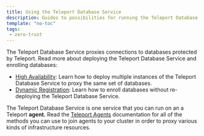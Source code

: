 ```yaml
---
title: Using the Teleport Database Service
description: Guides to possibilities for running the Teleport Database Service.
template: "no-toc"
tags:
 - zero-trust
---
```


The Teleport Database Service proxies connections to databases protected by
Teleport. Read more about deploying the Teleport Database Service and
enrolling databases:

- [High Availability](ha.mdx): Learn how to deploy
  multiple instances of the Teleport Database Service to proxy the same set of
  databases.
- [Dynamic Registration](dynamic-registration.mdx): Learn how to enroll
  databases without re-deploying the Teleport Database Service.

The Teleport Database Service is one service that you can run on an a Teleport
**agent.** Read the [Teleport Agents](../../agents/introduction.mdx)
documentation for all of the methods you can use to join agents to your cluster
in order to proxy various kinds of infrastructure resources.
